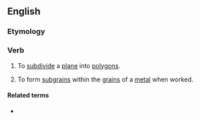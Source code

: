 ==English==

===Etymology===
{{suffix|en|polygon|ize}}

===Verb===
{{en-verb|polygoniz}}

# {{lb|en|mathematics}} To [[subdivide]] a [[plane]] into [[polygon]]s.
# {{lb|en|metallurgy}} To form [[subgrain]]s within the [[grain]]s of a [[metal]] when worked.

====Related terms====
* {{l|en|polygonization}}
